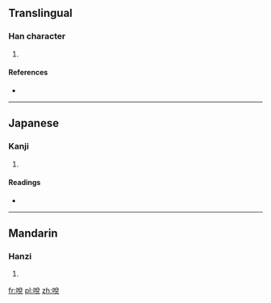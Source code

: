 ==Translingual==

===Han character===
{{Han char|rn=30|rad=口|as=07|sn=10|four=|canj=口金口山 (RCRU)|ids=⿰[[口]][[兌]]}}

# {{defn|Han|sort=口07}}

====References====
* {{Han ref|kx=0191.190|dkj=03684|hdz=10631.170|uh=54FE|ud=21758}}

----

==Japanese==

===Kanji===
{{ja-kanji|grade=|rs=口07}}

# {{defn|lang=ja|sort=口07}}

====Readings====
* {{ja-readings|on=[[やつ]] (yatsu), [[やち]] (yachi)|kun=[[なめる]] (nameru)}}

----

==Mandarin==

===Hanzi===
{{cmn-hanzi|pin=[[shuō]] ([[shuo1]])|wg=shuo<sup>1</sup>}}

# {{defn|lang=cmn|sort=口07}}

[[fr:哾]]
[[pl:哾]]
[[zh:哾]]